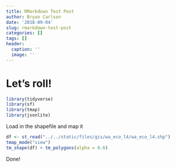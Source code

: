 ```yaml
---
title: RMarkdown Test Post
author: Bryan Carlson
date: '2018-09-04'
slug: rmarkdown-test-post
categories: []
tags: []
header:
  caption: ''
  image: ''
---
```


# Let's roll!

```r
library(tidyverse)
library(sf)
library(tmap)
library(jsonlite)
```

Load in the shapefile and map it

```r
df <- st_read("../../static/files/gis/wa_eco_l4/wa_eco_l4.shp")
tmap_mode("view")
tm_shape(df) + tm_polygons(alpha = 0.6)
```

Done!